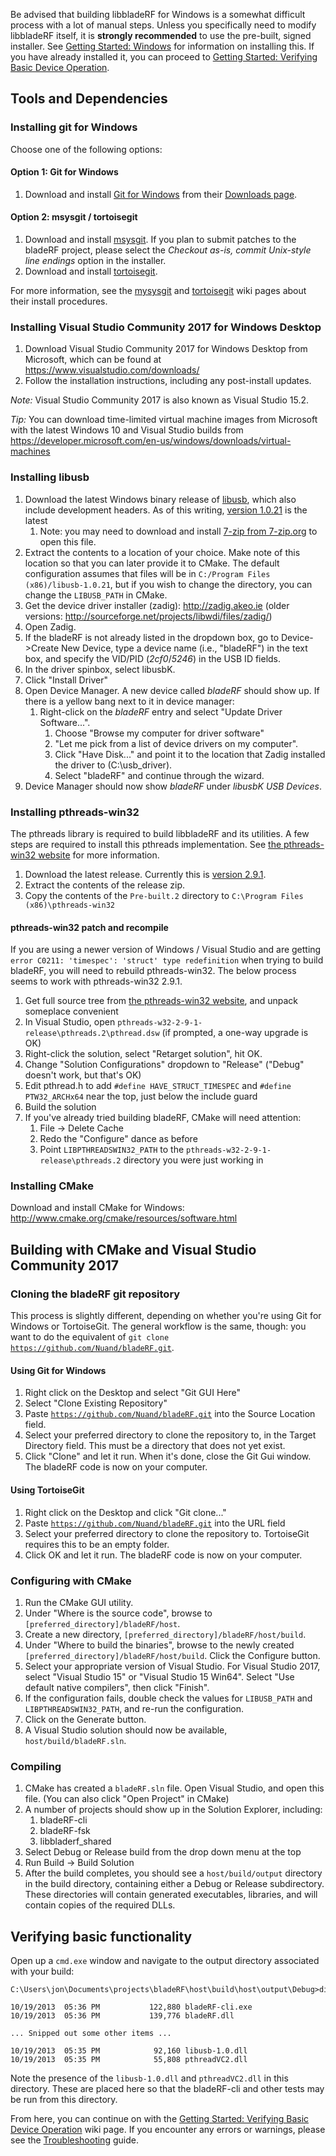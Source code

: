 Be advised that building libbladeRF for Windows is a somewhat difficult process with a lot of manual steps.  Unless you specifically need to modify libbladeRF itself, it is '''strongly recommended''' to use the pre-built, signed installer.  See [[Getting Started: Windows]] for information on installing this.  If you have already installed it, you can proceed to [[Getting Started: Verifying Basic Device Operation]].

== Tools and Dependencies ==
=== Installing git for Windows ===
Choose one of the following options:

==== Option 1: Git for Windows ====
# Download and install [https://git-scm.com/ Git for Windows] from their [https://git-scm.com/downloads Downloads page].

==== Option 2: msysgit / tortoisegit ====
# Download and install [http://msysgit.github.io/ msysgit]. If you plan to submit patches to the bladeRF project, please select the ''Checkout as-is, commit Unix-style line endings'' option in the installer.
# Download and install [http://code.google.com/p/tortoisegit/wiki/Download tortoisegit].

For more information, see the [https://github.com/msysgit/msysgit/wiki/InstallMSysGit mysysgit] and [http://code.google.com/p/tortoisegit/wiki/SetupHowTo tortoisegit] wiki pages about their install procedures.

=== Installing Visual Studio Community 2017 for Windows Desktop ===

# Download Visual Studio Community 2017 for Windows Desktop from Microsoft, which can be found at https://www.visualstudio.com/downloads/
# Follow the installation instructions, including any post-install updates.

''Note:'' Visual Studio Community 2017 is also known as Visual Studio 15.2.

''Tip:'' You can download time-limited virtual machine images from Microsoft with the latest Windows 10 and Visual Studio builds from https://developer.microsoft.com/en-us/windows/downloads/virtual-machines

=== Installing libusb ===

# Download the latest Windows binary release of [http://libusb.info/ libusb], which also include development headers. As of this writing, [https://sourceforge.net/projects/libusb/files/libusb-1.0/libusb-1.0.21/libusb-1.0.21.7z/download version 1.0.21] is the latest
## Note: you may need to download and install [http://www.7-zip.org/ 7-zip from 7-zip.org] to open this file.
# Extract the contents to a location of your choice. Make note of this location so that you can later provide it to CMake. The default configuration assumes that files will be in <code>C:/Program Files (x86)/libusb-1.0.21</code>, but if you wish to change the directory, you can change the <code>LIBUSB_PATH</code> in CMake.
# Get the device driver installer (zadig): http://zadig.akeo.ie (older versions: http://sourceforge.net/projects/libwdi/files/zadig/)
# Open Zadig. 
# If the bladeRF is not already listed in the dropdown box, go to Device->Create New Device, type a device name (i.e., "bladeRF") in the text box, and specify the VID/PID (''2cf0''/''5246'') in the USB ID fields.
# In the driver spinbox, select libusbK.
# Click "Install Driver"
# Open Device Manager.  A new device called ''bladeRF'' should show up. If there is a yellow bang next to it in device manager:
## Right-click on the ''bladeRF'' entry and select "Update Driver Software...".  
### Choose "Browse my computer for driver software"
### "Let me pick from a list of device drivers on my computer".  
### Click "Have Disk..." and point it to the location that Zadig installed the driver to (C:\usb_driver).  
### Select "bladeRF" and continue through the wizard.
# Device Manager should now show ''bladeRF'' under ''libusbK USB Devices''.

=== Installing pthreads-win32 ===
The pthreads library is required to build libbladeRF and its utilities. A few steps are required to install this pthreads implementation. See [http://www.sourceware.org/pthreads-win32/ the pthreads-win32 website] for more information.

# Download the latest release. Currently this is [ftp://sourceware.org/pub/pthreads-win32/pthreads-w32-2-9-1-release.zip version 2.9.1].
# Extract the contents of the release zip.
# Copy the contents of the <code>Pre-built.2</code> directory to <code>C:\Program Files (x86)\pthreads-win32</code>

==== pthreads-win32 patch and recompile ====
If you are using a newer version of Windows / Visual Studio and are getting <code>error C0211: 'timespec': 'struct' type redefinition</code> when trying to build bladeRF, you will need to rebuild pthreads-win32. The below process seems to work with pthreads-win32 2.9.1.

# Get full source tree from [http://www.sourceware.org/pthreads-win32/ the pthreads-win32 website], and unpack someplace convenient
# In Visual Studio, open <code>pthreads-w32-2-9-1-release\pthreads.2\pthread.dsw</code> (if prompted, a one-way upgrade is OK)
# Right-click the solution, select "Retarget solution", hit OK.
# Change "Solution Configurations" dropdown to "Release" ("Debug" doesn't work, but that's OK)
# Edit pthread.h to add <code>#define HAVE_STRUCT_TIMESPEC</code> and <code>#define PTW32_ARCHx64</code> near the top, just below the include guard
# Build the solution
# If you've already tried building bladeRF, CMake will need attention:
## File -> Delete Cache
## Redo the "Configure" dance as before
## Point <code>LIBPTHREADSWIN32_PATH</code> to the <code>pthreads-w32-2-9-1-release\pthreads.2</code> directory you were just working in

=== Installing CMake ===
Download and install CMake for Windows: 
http://www.cmake.org/cmake/resources/software.html

== Building with CMake and Visual Studio Community 2017 ==
=== Cloning the bladeRF git repository ===
This process is slightly different, depending on whether you're using Git for Windows or TortoiseGit.  The general workflow is the same, though: you want to do the equivalent of <code>git clone https://github.com/Nuand/bladeRF.git</code>.

==== Using Git for Windows ====
# Right click on the Desktop and select "Git GUI Here"
# Select "Clone Existing Repository"
# Paste <code>https://github.com/Nuand/bladeRF.git</code> into the Source Location field.
# Select your preferred directory to clone the repository to, in the Target Directory field. This must be a directory that does not yet exist.
# Click "Clone" and let it run. When it's done, close the Git Gui window. The bladeRF code is now on your computer.

==== Using TortoiseGit ====
# Right click on the Desktop and click "Git clone..."
# Paste <code>https://github.com/Nuand/bladeRF.git</code> into the URL field
# Select your preferred directory to clone the repository to. TortoiseGit requires this to be an empty folder.
# Click OK and let it run. The bladeRF code is now on your computer.

=== Configuring with CMake ===
# Run the CMake GUI utility. 
# Under "Where is the source code", browse to <code>[preferred_directory]/bladeRF/host</code>. 
# Create a new directory, <code>[preferred_directory]/bladeRF/host/build</code>. 
# Under "Where to build the binaries", browse to the newly created <code>[preferred_directory]/bladeRF/host/build</code>. Click the Configure button. 
# Select your appropriate version of Visual Studio.  For Visual Studio 2017, select "Visual Studio 15" or "Visual Studio 15 Win64".  Select "Use default native compilers", then click "Finish".
# If the configuration fails, double check the values for <code>LIBUSB_PATH</code> and <code>LIBPTHREADSWIN32_PATH</code>, and re-run the configuration.
# Click on the Generate button.
# A Visual Studio solution should now be available, <code>host/build/bladeRF.sln</code>.

=== Compiling ===
# CMake has created a <code>bladeRF.sln</code> file.  Open Visual Studio, and open this file. (You can also click "Open Project" in CMake)
# A number of projects should show up in the Solution Explorer, including:
## bladeRF-cli
## bladeRF-fsk
## libbladerf_shared
# Select Debug or Release build from the drop down menu at the top
# Run Build -> Build Solution
# After the build completes, you should see a <code>host/build/output</code> directory in the build directory, containing either a Debug or Release subdirectory. These directories will contain generated executables, libraries, and will contain copies of the required DLLs.

== Verifying basic functionality ==
Open up a <code>cmd.exe</code> window and navigate to the output directory associated with your build:

<pre>
C:\Users\jon\Documents\projects\bladeRF\host\build\host\output\Debug>dir

10/19/2013  05:36 PM           122,880 bladeRF-cli.exe
10/19/2013  05:36 PM           139,776 bladeRF.dll

... Snipped out some other items ...

10/19/2013  05:35 PM            92,160 libusb-1.0.dll
10/19/2013  05:35 PM            55,808 pthreadVC2.dll

</pre>

Note the presence of the <code>libusb-1.0.dll</code> and <code>pthreadVC2.dll</code> in this directory. These are placed here so that the bladeRF-cli and other tests may be run from this directory.

From here, you can continue on with the [[Getting Started: Verifying Basic Device Operation]] wiki page. If you encounter any errors or warnings, please see the [[Troubleshooting]] guide.
